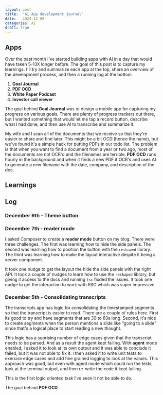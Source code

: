 ```yaml
---
layout: post
title:  "AI App development journal"
date:   2024-12-09
categories: AI
draft: true
---
```




## Apps

Over the past month I've started building apps with AI in a day that would have taken 5-10X longer before. The goal of this post is to capture my learnings. I'll try and summarize each app at the top, share an overview of the development process, and then a running log at the bottom.



1. **Goal Journal**
2. **PDF OCD**
3. **White Paper Podcast**
4. **Investor call viewer**



The goal behind **Goal Journal** was to design a mobile app for capturing my progress on various goals. There are plenty of progress trackers out there, but I wanted something that would let me tap a record button, describe what I had done, and then use AI to transcribe and summarize it.



My wife and I scan all of the documents that we receive so that they're easier to share and find later. This might be a bit OCD (hence the name), but we've found it's a simple hack for putting PDFs in our todo list.  The problem is that when you want to find a document from a year or two ago, most of the documents are not OCR'd and the filenames are terrible. **PDF OCD** runs hourly in the background and when it finds a new PDF it OCR's and uses AI to generate a new filename with the date, company, and description of the doc.



## Learnings



## Log



### December 9th - Theme button



### December 7th - reader mode

I asked Composer to create a **reader mode** button on my blog. There were three challenges. The first was learning how to hide the side panels. The second was learning how to position the button with the `reshaped` library. The third was learning how to make the layout interactive despite it being a server component. 

It took one nudge to get the layout the hide the side panels with the right API. It took a couple of nudges to learn how to use the `reshaped` library, but giving it access to the docs and running `tsc` fixded the issues. It took one nudge to get the interaction to work with RSC which was super impressive.





### December 5th - Consolidating transcripts

The transcripts app has logic for consolidating the timestamped segments so that the transcript is easier to read. There are a couple of rules here. First its good to try and have segments that are 30 to 60s long. Second, it's nice to create segments when the person mentions a slide like "going to a slide" since that's a logical place to start reading a new thought.

This logic has a suprising number of edge cases given that the transcript needs to be parsed. And as a result the agent kept failing. With **agent** mode enabled, I asked it to look at its own output and it was able to conclude it failed, but it was not able to fix it. I then asked it to write unit tests to exercise edge cases and add fine grained logging to look at the values. This approach was good, but even with agent mode which could run the tests, look at the terminal output, and then re-write the code it kept failing. 



This is the first logic oriented task i've seen it not be able to do.



The goal behind **PDF OCD**



